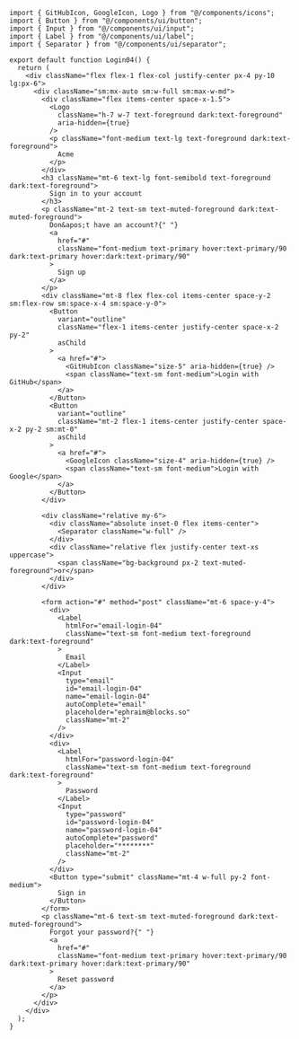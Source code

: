 ````tsx
import { GitHubIcon, GoogleIcon, Logo } from "@/components/icons";
import { Button } from "@/components/ui/button";
import { Input } from "@/components/ui/input";
import { Label } from "@/components/ui/label";
import { Separator } from "@/components/ui/separator";

export default function Login04() {
  return (
    <div className="flex flex-1 flex-col justify-center px-4 py-10 lg:px-6">
      <div className="sm:mx-auto sm:w-full sm:max-w-md">
        <div className="flex items-center space-x-1.5">
          <Logo
            className="h-7 w-7 text-foreground dark:text-foreground"
            aria-hidden={true}
          />
          <p className="font-medium text-lg text-foreground dark:text-foreground">
            Acme
          </p>
        </div>
        <h3 className="mt-6 text-lg font-semibold text-foreground dark:text-foreground">
          Sign in to your account
        </h3>
        <p className="mt-2 text-sm text-muted-foreground dark:text-muted-foreground">
          Don&apos;t have an account?{" "}
          <a
            href="#"
            className="font-medium text-primary hover:text-primary/90 dark:text-primary hover:dark:text-primary/90"
          >
            Sign up
          </a>
        </p>
        <div className="mt-8 flex flex-col items-center space-y-2 sm:flex-row sm:space-x-4 sm:space-y-0">
          <Button
            variant="outline"
            className="flex-1 items-center justify-center space-x-2 py-2"
            asChild
          >
            <a href="#">
              <GitHubIcon className="size-5" aria-hidden={true} />
              <span className="text-sm font-medium">Login with GitHub</span>
            </a>
          </Button>
          <Button
            variant="outline"
            className="mt-2 flex-1 items-center justify-center space-x-2 py-2 sm:mt-0"
            asChild
          >
            <a href="#">
              <GoogleIcon className="size-4" aria-hidden={true} />
              <span className="text-sm font-medium">Login with Google</span>
            </a>
          </Button>
        </div>

        <div className="relative my-6">
          <div className="absolute inset-0 flex items-center">
            <Separator className="w-full" />
          </div>
          <div className="relative flex justify-center text-xs uppercase">
            <span className="bg-background px-2 text-muted-foreground">or</span>
          </div>
        </div>

        <form action="#" method="post" className="mt-6 space-y-4">
          <div>
            <Label
              htmlFor="email-login-04"
              className="text-sm font-medium text-foreground dark:text-foreground"
            >
              Email
            </Label>
            <Input
              type="email"
              id="email-login-04"
              name="email-login-04"
              autoComplete="email"
              placeholder="ephraim@blocks.so"
              className="mt-2"
            />
          </div>
          <div>
            <Label
              htmlFor="password-login-04"
              className="text-sm font-medium text-foreground dark:text-foreground"
            >
              Password
            </Label>
            <Input
              type="password"
              id="password-login-04"
              name="password-login-04"
              autoComplete="password"
              placeholder="********"
              className="mt-2"
            />
          </div>
          <Button type="submit" className="mt-4 w-full py-2 font-medium">
            Sign in
          </Button>
        </form>
        <p className="mt-6 text-sm text-muted-foreground dark:text-muted-foreground">
          Forgot your password?{" "}
          <a
            href="#"
            className="font-medium text-primary hover:text-primary/90 dark:text-primary hover:dark:text-primary/90"
          >
            Reset password
          </a>
        </p>
      </div>
    </div>
  );
}
````